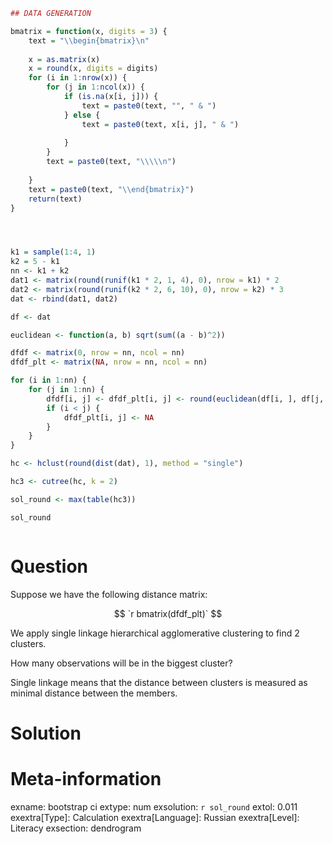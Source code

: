 ```r
## DATA GENERATION

bmatrix = function(x, digits = 3) {
    text = "\\begin{bmatrix}\n"
    
    x = as.matrix(x)
    x = round(x, digits = digits)
    for (i in 1:nrow(x)) {
        for (j in 1:ncol(x)) {
            if (is.na(x[i, j])) {
                text = paste0(text, "", " & ")
            } else {
                text = paste0(text, x[i, j], " & ")
                
            }
        }
        text = paste0(text, "\\\\\n")
        
    }
    text = paste0(text, "\\end{bmatrix}")
    return(text)
}




k1 = sample(1:4, 1)
k2 = 5 - k1
nn <- k1 + k2
dat1 <- matrix(round(runif(k1 * 2, 1, 4), 0), nrow = k1) * 2
dat2 <- matrix(round(runif(k2 * 2, 6, 10), 0), nrow = k2) * 3
dat <- rbind(dat1, dat2)

df <- dat

euclidean <- function(a, b) sqrt(sum((a - b)^2))

dfdf <- matrix(0, nrow = nn, ncol = nn)
dfdf_plt <- matrix(NA, nrow = nn, ncol = nn)

for (i in 1:nn) {
    for (j in 1:nn) {
        dfdf[i, j] <- dfdf_plt[i, j] <- round(euclidean(df[i, ], df[j, ]), 1)
        if (i < j) {
            dfdf_plt[i, j] <- NA
        }
    }
}

hc <- hclust(round(dist(dat), 1), method = "single")

hc3 <- cutree(hc, k = 2)

sol_round <- max(table(hc3))

sol_round



```

Question
========

Suppose we have the following distance matrix:

$$
 `r bmatrix(dfdf_plt)`
$$

We apply single linkage hierarchical agglomerative clustering to find 2 clusters. 

How many observations will be in the biggest cluster?

Single linkage means that the distance between clusters is measured as minimal distance
between the members. 

Solution
========


Meta-information
================
exname: bootstrap ci 
extype: num
exsolution: `r sol_round`
extol: 0.011
exextra[Type]: Calculation
exextra[Language]: Russian
exextra[Level]: Literacy
exsection: dendrogram
